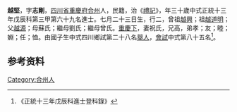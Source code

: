 {{明清人物信息框
| 姓名 = 越堅
| 原名 =
| 圖片名稱= 
| 圖片大小 =
| 圖片說明 = 
| 最高職務 =
| 國家 = 大明 
| 爵位 =
| 籍貫 = [[四川省|四川省]][[重慶府|重慶府]][[合州|合州]]
| 族裔 = 
| 旗籍 = 
| 字號 = 
| 諡號 =
| 出生日期 = 七月二十三日
| 出生地點 =
| 逝世日期 = 
| 逝世地點 =
| 墓葬 =
| 配偶 = 祝氏
| 親屬 = 曾祖[[越興|越興]]，祖[[越道明|越道明]]，父[[越源|越源]]，母蘇氏；繼母劉氏；繼母曾氏
| 出身 =
* 正統十三年戊辰科進士
| 經歷 =
| 著作 =  
*
*
*
}}
'''越堅'''{{BD|1419年||1478年||}}，字'''志剛'''，[[四川省|四川省]][[重慶府|重慶府]][[合州|合州]]人，民籍，治《[[禮記|禮記]]》，年三十歲中式正統十三年戊辰科第三甲第六十九名進士。七月二十三日生，行二，曾祖[[越興|越興]]；祖[[越道明|越道明]]；父[[越源|越源]]；母蘇氏；繼母劉氏；繼母曾氏。[[重慶下|重慶下]]，妻祝氏，兄高，弟孝；友；睦；婣；任；恤。由國子生中式四川鄉試第二十八名[[舉人|舉人]]，[[會試|會試]]中式第八十五名<ref>《正統十三年戊辰科進士登科錄》</ref>。

== 参考资料 ==
{{reflist}}

{{正統十三年戊辰科殿试金榜}}

{{Authority control}}

{{DEFAULTSORT:}}
[[Category:合州人|Category:合州人]]


{{明朝人物小作品}}